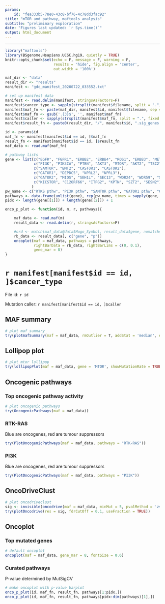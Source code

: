 ---
params:
    id: "fea333b5-78e0-43c8-bf76-4c78dd3fac92"
title: "mTOR and pathway, maftools analysis"
subtitle: "preliminary exploration"
date: "Figures last updated: `r Sys.time()`"
output: html_document
---


***

```{r, setup, echo=F, include = F}
library("maftools")
library(BSgenome.Hsapiens.UCSC.hg19, quietly = TRUE)
knitr::opts_chunk$set(echo = F, message = F, warning = F, 
					  results = 'hide', fig.align = 'center',
					  out.width = '100%')
```

```{r, manifest}
maf_dir <- "data"
result_dir <- "results"
manifest <- "gdc_manifest_20200722_033552.txt"

# set up manifest data 
manifest <- read.delim(manifest, stringsAsFactors=F)
manifest$cancer_type <- sapply(strsplit(manifest$filename, split = ".", fixed = T), "[[", 2)
manifest$maf_fn <- paste(maf_dir, manifest$id, manifest$filename, sep = "/")
manifest$maf_fn <- gsub('.{3}$', '', manifest$maf_fn)
manifest$caller <- sapply(strsplit(manifest$maf_fn, split = ".", fixed = T), "[[", 3)
manifest$result_fn <- paste0(result_dir, "/", manifest$id, ".sig_genes.txt")

id <- params$id
maf_fn <- manifest[manifest$id == id, ]$maf_fn
result_fn <- manifest[manifest$id == id, ]$result_fn
maf_data <- read.maf(maf_fn)
```

```{r, maftools}
# pathway lists
gene <- list(c("EGFR", "FGFR1", "ERBB2", "ERBB4", "ROS1", "ERBB3", "MET", "ALK", "FLT1", "PDGFRA", "FLT3", "FLT4", "RET", "FGFR2", "FGFR3"),
			 c("PI3K", "PIK3CA", "PTEN", "AKT3", "MTOR", "AKT2", "TSC2", "TSC1", "AKT2"),
			 c("SAMTOR", "BMT2", "CASTOR1", "CASTOR2"),
			 c("GATOR1", "DEPDC5", "NPRL2", "NPRL3"),
			 c("GATOR2", "MIOS", "SEH1L", "SEC13", "WDR24", "WDR59", "SLC38A9"),
			 c("KICSTOR", "C12ORF66", "ITFG2", "KPTN", "SZT2", "SESN2")
		    )
pw_name <- c("RTKS pthw", "PI3K pthw", "SAMTOR pthw", "GATOR1 pthw", "GATOR2 pthw", "KICSTOR pthlsw")
pathways <- data.frame(unlist(gene), rep(pw_name, times = sapply(gene, length)))
pidx <- length(gene[[1]]) + length(gene[[2]]) + 1

onco_p_plot <- function(id, m, r, pathways){

	maf_data <- read.maf(m)
	result_data <- read.delim(r, stringsAsFactors=F)

	#ord <- match(maf_data@data$Hugo_Symbol, result_data$gene, nomatch=0)
	rb_data <- result_data[, c("gene", "p")]
	oncoplot(maf = maf_data, pathways = pathways, 
			 rightBarData = rb_data, rightBarLims = c(0, 0.1),
			 gene_mar = 8)
}

```

# `r manifest[manifest$id == id, ]$cancer_type`

<div class="alert alert-info" role="alert">
File id: `r id`

Mutation caller: `r manifest[manifest$id == id, ]$caller`
</div>

## MAF summary

```{r}
# plot maf summary
try(plotmafSummary(maf = maf_data, rmOutlier = T, addStat = 'median', dashboard = TRUE, titvRaw = FALSE))
```

## Lollipop plot

```{r}
# plot mtor lollipop
try(lollipopPlot(maf = maf_data, gene = 'MTOR', showMutationRate = TRUE))
```

## Oncogenic pathways

### Top oncogenic pathway activity

```{r}
# plot oncogenic pathways
try(OncogenicPathways(maf = maf_data))
```

### RTK-RAS 

Blue are oncogenes, red are tumour suppressors

```{r}
try(PlotOncogenicPathways(maf = maf_data, pathways = "RTK-RAS"))
```

### PI3K

Blue are oncogenes, red are tumour suppressors

```{r}
try(PlotOncogenicPathways(maf = maf_data, pathways = "PI3K"))
```

## OncoDriveClust

```{r}
# plot oncodriveclust
sig <- invisible(oncodrive(maf = maf_data, minMut = 5, pvalMethod = 'zscore'))
try(plotOncodrive(res = sig, fdrCutOff = 0.1, useFraction = TRUE))
```

## Oncoplot

### Top mutated genes

```{r}
# default oncoplot
oncoplot(maf = maf_data, gene_mar = 8, fontSize = 0.6)
```

### Curated pathways 

P-value determined by MutSigCV

```{r}
# make oncoplot with p-value barplot
onco_p_plot(id, maf_fn, result_fn, pathways[1:pidx,])
onco_p_plot(id, maf_fn, result_fn, pathways[pidx:dim(pathways)[1],])

```
